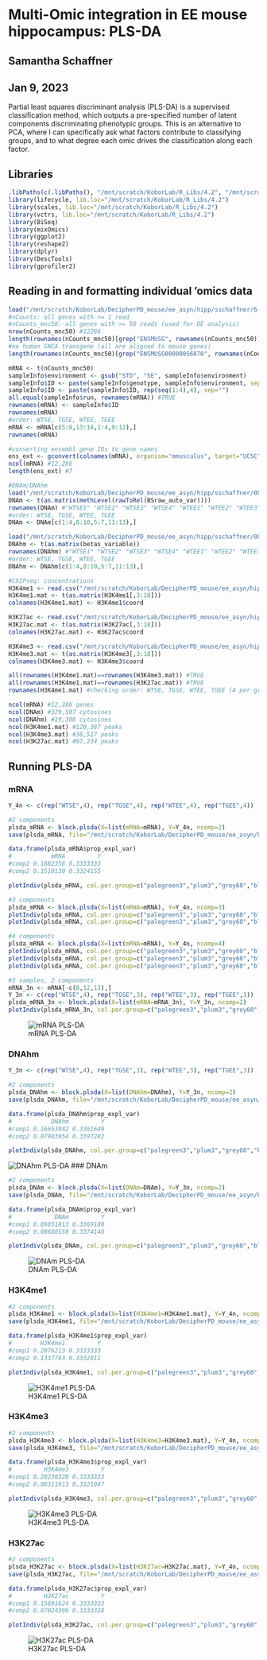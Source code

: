 # Multi-Omic integration in EE mouse hippocampus: PLS-DA

## Samantha Schaffner
## Jan 9, 2023

Partial least squares discriminant analysis (PLS-DA) is a supervised classification method, which outputs a pre-specified number of latent components discriminating phenotypic groups. This is an alternative to PCA, where I can specifically ask what factors contribute to classifying groups, and to what degree each omic drives the classification along each factor.

## Libraries

```r
.libPaths(c(.libPaths(), "/mnt/scratch/KoborLab/R_Libs/4.2", "/mnt/scratch/KoborLab/Personal_Folders/sschaffner/Rstudio/R/x86_64-pc-linux-gnu-library/4.0/"))
library(lifecycle, lib.loc="/mnt/scratch/KoborLab/R_Libs/4.2")
library(scales, lib.loc="/mnt/scratch/KoborLab/R_Libs/4.2")
library(vctrs, lib.loc="/mnt/scratch/KoborLab/R_Libs/4.2")
library(BiSeq)
library(mixOmics)
library(ggplot2)
library(reshape2)
library(dplyr)
library(DescTools)
library(gprofiler2)
```


## Reading in and formatting individual 'omics data

```r
load("/mnt/scratch/KoborLab/DecipherPD_mouse/ee_asyn/hipp/sschaffner/6-processed_RNAseq_data/nCounts_EE_HIP.RData") #use nCounts_mnc50 object. rownames are ensembl genes, colnames sample IDs
#nCounts: all genes with >= 1 read
#nCounts_mnc50: all genes with >= 50 reads (used for DE analysis)
nrow(nCounts_mnc50) #12286
length(rownames(nCounts_mnc50)[grep("ENSMUSG", rownames(nCounts_mnc50))]) #12286
#no human SNCA transgene (all are aligned to mouse genes)
length(rownames(nCounts_mnc50)[grep("ENSMUSG00000056870", rownames(nCounts_mnc50))]) #0 - no Gulp1 either

mRNA <- t(nCounts_mnc50)
sampleInfo$environment <- gsub("STD", "SE", sampleInfo$environment)
sampleInfo$ID <- paste(sampleInfo$genotype, sampleInfo$environment, sep="")
sampleInfo$ID <- paste(sampleInfo$ID, rep(seq(1:4),4), sep="")
all.equal(sampleInfo$run, rownames(mRNA)) #TRUE
rownames(mRNA) <- sampleInfo$ID
rownames(mRNA)
#order: WTSE, TGSE, WTEE, TGEE
mRNA <- mRNA[c(5:8,13:16,1:4,9:12),]
rownames(mRNA)

#converting ensembl gene IDs to gene names
ens_ext <- gconvert(colnames(mRNA), organism="mmusculus", target="UCSC", filter_na=FALSE)
ncol(mRNA) #12,286
length(ens_ext) #7

#DNAm/DNAhm
load("/mnt/scratch/KoborLab/DecipherPD_mouse/ee_asyn/hipp/sschaffner/082022/5-methdiff_DNAm_DNAhm/preprocessing/oxbisulfite/CpG/oxBS_BSraw_CpG_10X_noout_auto_var.RData")
DNAm <- t(as.matrix(methLevel(rawToRel(BSraw_auto_var))))
rownames(DNAm) #"WTSE1" "WTSE2" "WTSE3" "WTSE4" "WTEE1" "WTEE2" "WTEE3" "TGSE1" "TGSE2" "TGSE3" "TGEE2" "TGEE3" "TGEE4"
#order: WTSE, TGSE, WTEE, TGEE
DNAm <- DNAm[c(1:4,8:10,5:7,11:13),]

load("/mnt/scratch/KoborLab/DecipherPD_mouse/ee_asyn/hipp/sschaffner/082022/5-methdiff_DNAm_DNAhm/preprocessing/hydroxy/CpG/all_EE_hmC_betas_CpG_10X_auto_var_noout.RData")
DNAhm <- t(as.matrix(betas_variable))
rownames(DNAhm) #"WTSE1" "WTSE2" "WTSE3" "WTSE4" "WTEE1" "WTEE2" "WTEE3" "TGSE1" "TGSE2" "TGSE3" "TGEE2" "TGEE3" "TGEE4"
#order: WTSE, TGSE, WTEE, TGEE
DNAhm <- DNAhm[c(1:4,8:10,5:7,11:13),]

#ChIPseq: concentrations
H3K4me1 <- read.csv("/mnt/scratch/KoborLab/DecipherPD_mouse/ee_asyn/hipp/sschaffner/7-ChIPseq/Zinah_Wassouf_data/diffbind_2_reps_all_conspeaks/conc_H3K4me1_2.csv")
H3K4me1.mat <- t(as.matrix(H3K4me1[,3:18]))
colnames(H3K4me1.mat) <- H3K4me1$coord

H3K27ac <- read.csv("/mnt/scratch/KoborLab/DecipherPD_mouse/ee_asyn/hipp/sschaffner/7-ChIPseq/Zinah_Wassouf_data/diffbind_2_reps_all_conspeaks/conc_H3K27ac_2.csv")
H3K27ac.mat <- t(as.matrix(H3K27ac[,3:18]))
colnames(H3K27ac.mat) <- H3K27ac$coord

H3K4me3 <- read.csv("/mnt/scratch/KoborLab/DecipherPD_mouse/ee_asyn/hipp/sschaffner/7-ChIPseq/Zinah_Wassouf_data/diffbind_2_reps_all_conspeaks/conc_H3K4me3_2.csv")
H3K4me3.mat <- t(as.matrix(H3K4me3[,3:18]))
colnames(H3K4me3.mat) <- H3K4me3$coord

all(rownames(H3K4me1.mat)==rownames(H3K4me3.mat)) #TRUE
all(rownames(H3K4me1.mat)==rownames(H3K27ac.mat)) #TRUE
rownames(H3K4me1.mat) #checking order: WTSE, TGSE, WTEE, TGEE (4 per group)

ncol(mRNA) #12,286 genes
ncol(DNAm) #329,507 cytosines
ncol(DNAhm) #19,308 cytosines
ncol(H3K4me1.mat) #120,387 peaks
ncol(H3K4me3.mat) #36,517 peaks
ncol(H3K27ac.mat) #97,234 peaks
```

## Running PLS-DA

### mRNA
```r
Y_4n <- c(rep("WTSE",4), rep("TGSE",4), rep("WTEE",4), rep("TGEE",4))

#2 components
plsda_mRNA <- block.plsda(X=list(mRNA=mRNA), Y=Y_4n, ncomp=2)
save(plsda_mRNA, file="/mnt/scratch/KoborLab/DecipherPD_mouse/ee_asyn/hipp/sschaffner/082022/8-multi_omic_integration/plsda/plsda_mRNA_2comp.RData")

data.frame(plsda_mRNA$prop_expl_var)
#           mRNA         Y
#comp1 0.1882356 0.3333333
#comp2 0.1510130 0.3324155

plotIndiv(plsda_mRNA, col.per.group=c("palegreen3","plum3","grey60","black"), size.subtitle=1, style="lattice",pch=19,legend=TRUE,X.label="PLS-DA C1 (19%)", Y.label="PLS-DA C2 (15%)", size.xlabel=0.8, size.ylabel = 0.8, size.legend=0.8, size.legend.title=1, subtitle="mRNA")

#3 components
plsda_mRNA <- block.plsda(X=list(mRNA=mRNA), Y=Y_4n, ncomp=3)
plotIndiv(plsda_mRNA, col.per.group=c("palegreen3","plum3","grey60","black"), title="Component 1 vs 2", size.title=1, size.subtitle=1, style="lattice",pch=19,legend=TRUE,X.label="PLS-DA component 1", Y.label="PLS-DA component 2", size.xlabel=0.8, size.ylabel = 0.8, size.legend=0.8, size.legend.title=1, subtitle="mRNA", comp=c(1,2))
plotIndiv(plsda_mRNA, col.per.group=c("palegreen3","plum3","grey60","black"), title="Component 2 vs 3", size.title=1, size.subtitle=1, style="lattice",pch=19,legend=TRUE,X.label="PLS-DA component 2", Y.label="PLS-DA component 3", size.xlabel=0.8, size.ylabel = 0.8, size.legend=0.8, size.legend.title=1, subtitle="mRNA", comp=c(2,3))

#4 components
plsda_mRNA <- block.plsda(X=list(mRNA=mRNA), Y=Y_4n, ncomp=4)
plotIndiv(plsda_mRNA, col.per.group=c("palegreen3","plum3","grey60","black"), title="Component 1 vs 2", size.title=1, size.subtitle=1, style="lattice",pch=19,legend=TRUE,X.label="PLS-DA component 1", Y.label="PLS-DA component 2", size.xlabel=0.8, size.ylabel = 0.8, size.legend=0.8, size.legend.title=1, subtitle="mRNA", comp=c(1,2))
plotIndiv(plsda_mRNA, col.per.group=c("palegreen3","plum3","grey60","black"), title="Component 2 vs 3", size.title=1, size.subtitle=1, style="lattice",pch=19,legend=TRUE,X.label="PLS-DA component 2", Y.label="PLS-DA component 3", size.xlabel=0.8, size.ylabel = 0.8, size.legend=0.8, size.legend.title=1, subtitle="mRNA", comp=c(2,3))
plotIndiv(plsda_mRNA, col.per.group=c("palegreen3","plum3","grey60","black"), title="Component 3 vs 4", size.title=1, size.subtitle=1, style="lattice",pch=19,legend=TRUE,X.label="PLS-DA component 3", Y.label="PLS-DA component 4", size.xlabel=0.8, size.ylabel = 0.8, size.legend=0.8, size.legend.title=1, subtitle="mRNA", comp=c(3,4))

#3 samples, 2 components
mRNA_3n <- mRNA[-c(8,12,13),]
Y_3n <- c(rep("WTSE",4), rep("TGSE",3), rep("WTEE",3), rep("TGEE",3))
plsda_mRNA_3n <- block.plsda(X=list(mRNA=mRNA_3n), Y=Y_3n, ncomp=2)
plotIndiv(plsda_mRNA_3n, col.per.group=c("palegreen3","plum3","grey60","black"), title="Component 1 vs 2", size.title=1, size.subtitle=1, style="lattice",pch=19,legend=TRUE,X.label="PLS-DA component 1", Y.label="PLS-DA component 2", size.xlabel=0.8, size.ylabel = 0.8, size.legend=0.8, size.legend.title=1)
```
![mRNA PLS-DA](/mnt/scratch/KoborLab/DecipherPD_mouse/ee_asyn/hipp/sschaffner/082022/8-multi_omic_integration/plsda/plsda_mRNA.png)

### DNAhm
```r
Y_3n <- c(rep("WTSE",4), rep("TGSE",3), rep("WTEE",3), rep("TGEE",3))

#2 components
plsda_DNAhm <- block.plsda(X=list(DNAhm=DNAhm), Y=Y_3n, ncomp=2)
save(plsda_DNAhm, file="/mnt/scratch/KoborLab/DecipherPD_mouse/ee_asyn/hipp/sschaffner/082022/8-multi_omic_integration/plsda/plsda_DNAhm_2comp.RData")

data.frame(plsda_DNAhm$prop_expl_var)
#           DNAhm         Y
#comp1 0.16653842 0.3361649
#comp2 0.07903954 0.3397282

plotIndiv(plsda_DNAhm, col.per.group=c("palegreen3","plum3","grey60","black"), size.subtitle=1, style="lattice",pch=19,legend=TRUE,X.label="PLS-DA C1 (17%)", Y.label="PLS-DA C2 (7.9%)", size.xlabel=0.8, size.ylabel = 0.8, size.legend=0.8, size.legend.title=1, subtitle="DNAhm")
```
![DNAhm PLS-DA](/mnt/scratch/KoborLab/DecipherPD_mouse/ee_asyn/hipp/sschaffner/082022/8-multi_omic_integration/plsda/plsda_DNAhm.png)
### DNAm
```r
#2 components
plsda_DNAm <- block.plsda(X=list(DNAm=DNAm), Y=Y_3n, ncomp=2)
save(plsda_DNAm, file="/mnt/scratch/KoborLab/DecipherPD_mouse/ee_asyn/hipp/sschaffner/082022/8-multi_omic_integration/plsda/plsda_DNAm_2comp.RData")

data.frame(plsda_DNAm$prop_expl_var)
#            DNAm         Y
#comp1 0.09851813 0.3369108
#comp2 0.08680558 0.3374140

plotIndiv(plsda_DNAm, col.per.group=c("palegreen3","plum3","grey60","black"), size.subtitle=1, style="lattice",pch=19,legend=TRUE,X.label="PLS-DA C1 (9.9%)", Y.label="PLS-DA C2 (8.7%)", size.xlabel=0.8, size.ylabel = 0.8, size.legend=0.8, size.legend.title=1, subtitle="DNAm")
```
![DNAm PLS-DA](/mnt/scratch/KoborLab/DecipherPD_mouse/ee_asyn/hipp/sschaffner/082022/8-multi_omic_integration/plsda/plsda_DNAm.png)

### H3K4me1
```r
#2 components
plsda_H3K4me1 <- block.plsda(X=list(H3K4me1=H3K4me1.mat), Y=Y_4n, ncomp=2)
save(plsda_H3K4me1, file="/mnt/scratch/KoborLab/DecipherPD_mouse/ee_asyn/hipp/sschaffner/082022/8-multi_omic_integration/plsda/plsda_H3K4me1_2comp.RData")

data.frame(plsda_H3K4me1$prop_expl_var)
#        H3K4me1         Y
#comp1 0.2076213 0.3333333
#comp2 0.1337763 0.3332811

plotIndiv(plsda_H3K4me1, col.per.group=c("palegreen3","plum3","grey60","black"), size.subtitle=1, style="lattice",pch=19,legend=TRUE,X.label="PLS-DA C1 (21%)", Y.label="PLS-DA C2 (13%)", size.xlabel=0.8, size.ylabel = 0.8, size.legend=0.8, size.legend.title=1, subtitle="H3K4me1")
```
![H3K4me1 PLS-DA](/mnt/scratch/KoborLab/DecipherPD_mouse/ee_asyn/hipp/sschaffner/082022/8-multi_omic_integration/plsda/plsda_H3K4me1.png)

### H3K4me3
```r
#2 components
plsda_H3K4me3 <- block.plsda(X=list(H3K4me3=H3K4me3.mat), Y=Y_4n, ncomp=2)
save(plsda_H3K4me3, file="/mnt/scratch/KoborLab/DecipherPD_mouse/ee_asyn/hipp/sschaffner/082022/8-multi_omic_integration/plsda/plsda_H3K4me3_2comp.RData")

data.frame(plsda_H3K4me3$prop_expl_var)
#         H3K4me3         Y
#comp1 0.20230328 0.3333333
#comp2 0.08311913 0.3321087

plotIndiv(plsda_H3K4me3, col.per.group=c("palegreen3","plum3","grey60","black"), size.subtitle=1, style="lattice",pch=19,legend=TRUE,X.label="PLS-DA C1 (20%)", Y.label="PLS-DA C2 (8.3%)", size.xlabel=0.8, size.ylabel = 0.8, size.legend=0.8, size.legend.title=1, subtitle="H3K4me3")
```
![H3K4me3 PLS-DA](/mnt/scratch/KoborLab/DecipherPD_mouse/ee_asyn/hipp/sschaffner/082022/8-multi_omic_integration/plsda/plsda_H3K4me3.png)

### H3K27ac
```r
#2 components
plsda_H3K27ac <- block.plsda(X=list(H3K27ac=H3K27ac.mat), Y=Y_4n, ncomp=2)
save(plsda_H3K27ac, file="/mnt/scratch/KoborLab/DecipherPD_mouse/ee_asyn/hipp/sschaffner/082022/8-multi_omic_integration/plsda/plsda_H3K27ac_2comp.RData")

data.frame(plsda_H3K27ac$prop_expl_var)
#         H3K27ac         Y
#comp1 0.15691624 0.3333333
#comp2 0.07024396 0.3333328

plotIndiv(plsda_H3K27ac, col.per.group=c("palegreen3","plum3","grey60","black"), size.subtitle=1, style="lattice",pch=19,legend=TRUE,X.label="PLS-DA C1 (16%)", Y.label="PLS-DA C2 (7.0%)", size.xlabel=0.8, size.ylabel = 0.8, size.legend=0.8, size.legend.title=1, subtitle="H3K27ac")
```
![H3K27ac PLS-DA](/mnt/scratch/KoborLab/DecipherPD_mouse/ee_asyn/hipp/sschaffner/082022/8-multi_omic_integration/plsda/plsda_H3K27ac.png)


